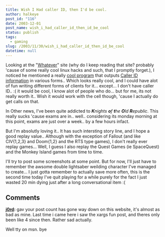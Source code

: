 ```yaml
---
title: Wish I Had caller ID, then I'd be cool.
author: halkeye
post_id: "116"
date: 2003-12-01
post_name: wish_i_had_caller_id_then_id_be_cool
status: publish
tags:
  - gaming
slug: /2003/11/30/wish_i_had_caller_id_then_id_be_cool
datetime: null
---
```


Looking at the "[Whatever](https://www.whatever.ca)" site (why do I keep reading that site? probably 'cause of some really cool linux hacks and such, that I promptly forget.), I noticed he mentioned a really [cool program](https://ncid.sourceforge.net/) that outputs [Caller ID information](https://ncid.sourceforge.net/) in various forms.. Which looks really cool, and I could have alot of fun writing different forms of clients for it... except... I don't have caller ID.. :( it would be cool, I know alot of people who do... but for me, its not really worth it.. Wish it would work with the cell though, 'cause I actually do get calls on that.

In Other news, I've been quite addicted to _**K**nights **o**f **t**he **O**ld **R**epublic_. This really sucks 'cause exams are in.. well.. considering its monday morning at this point, exams are just over a week.. by a few hours infact.

But I'm absolutly loving it.. It has such intersting story line, and I hope a good replay value.. Although with the exception of Fallout (and like CIV{1,2,3} and Doom{1,2} and the RTS type games), I don't really ever replay games... Well, I guess I also replay the Quest Games (ie SpaceQuest) and the Monkey Island games from time to time.

I'll try to post some screenshots at some point. But for now, I'll just have to remember the awsome double lightsaber weilding character I've managed to create... I just gotta remember to actually save more often, this is the second time today I've quit playing for a while purely for the fact I just wasted 20 min dying just after a long conversational item :(

## Comments

**[j0rd](#10 "2003-12-07 23:54:41"):** gav your post count has gone way down on this website, it's almost as bad as mine. Last time i came here i saw the xargs fun post, and theres only been like 4 since then. Rather sad actually.

Well tty on msn. bye

